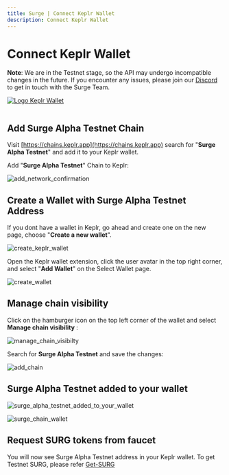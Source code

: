```yaml
---
title: Surge | Connect Keplr Wallet
description: Connect Keplr Wallet
---
```


# Connect Keplr Wallet

**Note**: We are in the Testnet stage, so the API may undergo incompatible changes in the future. If you encounter any issues, please join our [Discord](https://discord.gg/surgebuild) to get in touch with the Surge Team.

[![Logo](https://assets.website-files.com/61e518f84aa2a6645094f0ad/621751811f62db2c7da50744_Keplr_256.png) Keplr Wallet](https://www.keplr.app/)

<img src="/assets/surge-keplr.png" alt="" className="shadow-lg max-w-[100px]" />

## Add Surge Alpha Testnet Chain

Visit [https://chains.keplr.app](https://chains.keplr.app) search for "**Surge Alpha Testnet**" and add it to your Keplr wallet.

Add "**Surge Alpha Testnet**" Chain to Keplr:

<img
  src="/assets/add_network_confirmation.png"
  alt="add_network_confirmation"
  className="max-w-[300px] shadow-lg"
/>

## Create a Wallet with Surge Alpha Testnet Address

If you dont have a wallet in Keplr, go ahead and create one on the new page, choose "**Create a new wallet**".

<img
  src="/assets/create_keplr_wallet.png"
  alt="create_keplr_wallet"
  className="max-w-[300px] shadow-lg"
/>

Open the Keplr wallet extension, click the user avatar in the top right corner, and select "**Add Wallet**" on the Select Wallet page.

<img
  src="/assets/create_wallet.png"
  alt="create_wallet"
  className="max-w-[300px] shadow-lg"
/>

## Manage chain visibility

Click on the hamburger icon on the top left corner of the wallet and select **Manage chain visibility** :

<img
  src="/assets/manage_chain_visibilty.png"
  alt="manage_chain_visibilty"
  className="max-w-[300px] shadow-lg"
/>

Search for **Surge Alpha Testnet** and save the changes:

<img
  src="/assets/add_chain.png"
  alt="add_chain"
  className="max-w-[300px] shadow-lg"
/>

## Surge Alpha Testnet added to your wallet

<img
  src="/assets/surg_network_list.png"
  alt="surge_alpha_testnet_added_to_your_wallet"
  className="max-w-[300px] shadow-lg"
/>

<img
  src="/assets/surge_chain_wallet.png"
  alt="surge_chain_wallet"
  className="max-w-[300px] shadow-lg"
/>

## Request SURG tokens from faucet

You will now see Surge Alpha Testnet address in your Keplr wallet. To get Testnet SURG, please refer [Get-SURG](/developer-guides/wallets-tokens/get-tokens)
